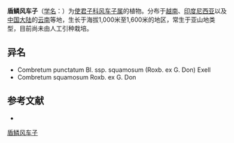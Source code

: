 {{Speciesbox
| name = 盾鳞风车子
| status = 
| status_system = 
| image =
| genus = Combretum
| species = punctatum
| authority = Bl.
| subdivision_ranks =[[亚种|亚种]]
| subdivision =
* 盾鳞风车子 ''C. p.'' subsp. ''punctatum''
* [[水密花|水密花]] ''C. p.'' subsp. ''squamosum''
}}

'''盾鳞风车子'''（[[学名|学名]]：{{lang|la|''Combretum punctatum''}}）为[[使君子科|使君子科]][[风车子属|风车子属]]的植物。分布于[[越南|越南]]、[[印度尼西亚|印度尼西亚]]以及[[中国大陆|中国大陆]]的[[云南|云南]]等地，生长于海拔1,000米至1,600米的地区，常生于亚山地类型，目前尚未由人工引种栽培。

== 异名 ==
* Combretum punctatum Bl. ssp. squamosum (Roxb. ex G. Don) Exell
* Combretum squamosum Roxb. ex G. Don

== 参考文献 ==
<div class="references-small">
* {{cite web| url =http://www.bioinfo.cn/db05/KmzwSpecies.php?action=view&id=2770| title =盾鳞风车子（原亚种）| work =《中国高等植物数据库全库》| publisher =中国科学院微生物研究所| author =昆明植物研究所| accessdate =2009-02-23| deadurl =yes| archiveurl =https://web.archive.org/web/20160305072054/http://www.bioinfo.cn/db05/KmzwSpecies.php?action=view&id=2770| archivedate =2016-03-05}}
</div>
{{Taxonbar|from=Q15709374}}

[[Category:风车子属|盾鳞风车子]]


{{植物小作品}}